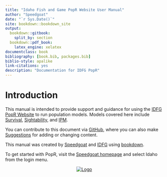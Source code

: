 ```yaml
--- 
title: "Idaho Fish and Game PopR Website User Manual"
author: "Speedgoat"
date: "`r Sys.Date()`"
site: bookdown::bookdown_site
output:
  bookdown::gitbook:
    split_by: section
  bookdown::pdf_book:
    latex_engine: xelatex
documentclass: book
bibliography: [book.bib, packages.bib]
biblio-style: apalike
link-citations: yes
description: "Documentation for IDFG PopR"
---
```


# Introduction

This manual is intended to provide support and guidance for using the 
[IDFG PopR Website][PopR] to run population models. Models covered here include 
[Survival](#surv), [Sightability](#sight), and [IPM](#ipm).

You can contribute to this document via [GitHub][Git], where you can also make [Suggestions][GitIssues] for adding or changing content.

This manual was created by [Speedgoat][spdgt] and [IDFG](https://idfg.idaho.gov/) using [bookdown](https://bookdown.org/).

To get started with PopR, visit the [Speedgoat homepage](https://www.speedgoat.io/) and select Idaho from the login menu.

<center>

[![Logo](./www/spdgt_logo.png)][spdgt]

</center>

[PopR]: https://popr.cfc.umt.edu/IDFG/
[Git]: https://github.com/ericnewkirk/IDFG_user_manual
[GitIssues]: https://github.com/ericnewkirk/IDFG_user_manual/issues
[spdgt]: https://www.speedgoat.io
